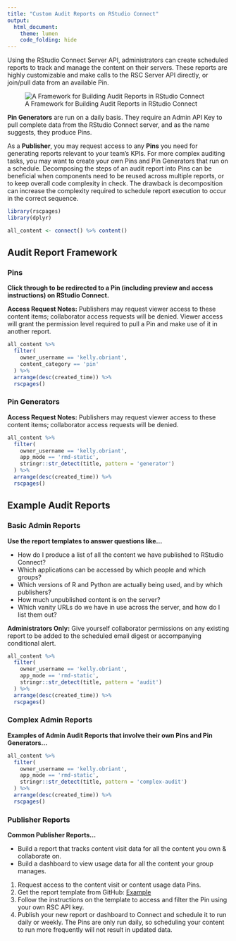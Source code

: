 ```yaml
---
title: "Custom Audit Reports on RStudio Connect"
output: 
  html_document:
    theme: lumen
    code_folding: hide
---
```


Using the RStudio Connect Server API, administrators can create scheduled reports to track and manage the content on their servers. These reports are highly customizable and make calls to the RSC Server API directly, or join/pull data from an available Pin. 

![A Framework for Building Audit Reports in RStudio Connect](img/Basic-RSC-Audit-Platform.png)

**Pin Generators** are run on a daily basis. They require an Admin API Key to pull complete data from the RStudio Connect server, and as the name suggests, they produce Pins. 

As a **Publisher**, you may request access to any **Pins** you need for generating reports relevant to your team's KPIs. For more complex auditing tasks, you may want to create your own Pins and Pin Generators that run on a schedule. Decomposing the steps of an audit report into Pins can be beneficial when components need to be reused across multiple reports, or to keep overall code complexity in check. The drawback is decomposition can increase the complexity required to schedule report execution to occur in the correct sequence.

```r
library(rscpages)
library(dplyr)

all_content <- connect() %>% content() 
```

## Audit Report Framework {.tabset}

### Pins

**Click through to be redirected to a Pin (including preview and access instructions) on RStudio Connect.**

**Access Request Notes:** Publishers may request viewer access to these content items; collaborator access requests will be denied. Viewer access will grant the permission level required to pull a Pin and make use of it in another report.

```r
all_content %>%
  filter(
    owner_username == 'kelly.obriant',
    content_category == 'pin'
  ) %>%
  arrange(desc(created_time)) %>%
  rscpages()
```


### Pin Generators

**Access Request Notes:** Publishers may request viewer access to these content items; collaborator access requests will be denied. 

```r
all_content %>%
  filter(
    owner_username == 'kelly.obriant',
    app_mode == 'rmd-static',
    stringr::str_detect(title, pattern = 'generator')
  ) %>%
  arrange(desc(created_time)) %>%
  rscpages()
```


## Example Audit Reports {.tabset}

### Basic Admin Reports

**Use the report templates to answer questions like...**

- How do I produce a list of all the content we have published to RStudio Connect?
- Which applications can be accessed by which people and which groups?
- Which versions of R and Python are actually being used, and by which publishers?
- How much unpublished content is on the server?
- Which vanity URLs do we have in use across the server, and how do I list them out?

**Administrators Only:** Give yourself collaborator permissions on any existing report to be added to the scheduled email digest or accompanying conditional alert.

```r
all_content %>%
  filter(
    owner_username == 'kelly.obriant',
    app_mode == 'rmd-static',
    stringr::str_detect(title, pattern = 'audit')
  ) %>%
  arrange(desc(created_time)) %>%
  rscpages()
```

### Complex Admin Reports

**Examples of Admin Audit Reports that involve their own Pins and Pin Generators...**

```r
all_content %>%
  filter(
    owner_username == 'kelly.obriant',
    app_mode == 'rmd-static',
    stringr::str_detect(title, pattern = 'complex-audit')
  ) %>%
  arrange(desc(created_time)) %>%
  rscpages()
```

### Publisher Reports 

**Common Publisher Reports...**

- Build a report that tracks content visit data for all the content you own & collaborate on.
- Build a dashboard to view usage data for all the content your group manages.

1. Request access to the content visit or content usage data Pins.
2. Get the report template from GitHub: [Example](https://github.com/sol-eng/connect-usage)
3. Follow the instructions on the template to access and filter the Pin using your own RSC API key.
4. Publish your new report or dashboard to Connect and schedule it to run daily or weekly. The Pins are only run daily, so scheduling your content to run more frequently will not result in updated data. 




